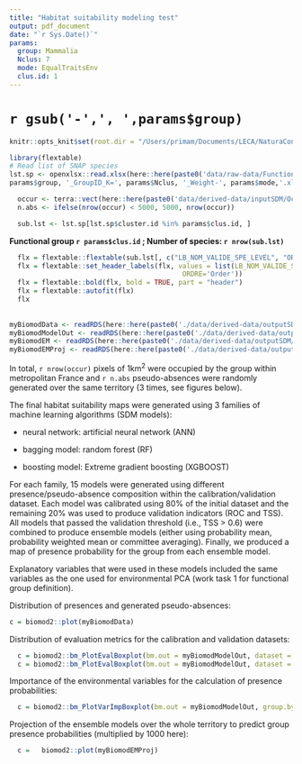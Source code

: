 ```yaml
---
title: "Habitat suitability modeling test"
output: pdf_document
date: "`r Sys.Date()`"
params:
  group: Mammalia
  Nclus: 7
  mode: EqualTraitsEnv
  clus.id: 1
---
```

# `r gsub('-',', ',params$group)`

```r
knitr::opts_knit$set(root.dir = "/Users/primam/Documents/LECA/NaturaConnect/Rprojects/03_GetResistanceMaps")
```

```r

library(flextable)
# Read list of SNAP species 
lst.sp <- openxlsx::read.xlsx(here::here(paste0('data/raw-data/FunctionalGroups/FinalList-of-SNAP-Vertebrate-Species_ActT-Diet-ForagS-NestH-Morpho-HabPref-DispD-MoveMod-LifeHist-PressureTraits_', 
params$group, '_GroupID_K=', params$Nclus, '_Weight-', params$mode,'.xlsx')))

  occur <- terra::vect(here::here(paste0('data/derived-data/inputSDM/OccurrenceData_France_', params$group, '_GroupID_K=', params$clus.id, '_Res1000_2010-2020.gpkg')))
  n.abs <- ifelse(nrow(occur) < 5000, 5000, nrow(occur))

  sub.lst <- lst.sp[lst.sp$cluster.id %in% params$clus.id, ]
```
**Functional group `r params$clus.id` ; Number of species: `r nrow(sub.lst)`**

```r

  flx = flextable::flextable(sub.lst[, c("LB_NOM_VALIDE_SPE_LEVEL", "ORDRE")])
  flx = flextable::set_header_labels(flx, values = list(LB_NOM_VALIDE_SPE_LEVEL='Species name',
                                           ORDRE='Order'))
  flx = flextable::bold(flx, bold = TRUE, part = "header")
  flx = flextable::autofit(flx)
  flx
  
  
myBiomodData <- readRDS(here::here(paste0('./data/derived-data/outputSDM/', params$group,'.GroupID.', params$clus.id,'/myBiomodData')))
myBiomodModelOut <- readRDS(here::here(paste0('./data/derived-data/outputSDM/', params$group,'.GroupID.', params$clus.id,'/myBiomodModelOut')))
myBiomodEM <- readRDS(here::here(paste0('./data/derived-data/outputSDM/', params$group,'.GroupID.', params$clus.id,'/myBiomodEM')))
myBiomodEMProj <- readRDS(here::here(paste0('./data/derived-data/outputSDM/', params$group,'.GroupID.', params$clus.id,'/myBiomodEMProj')))

```

In total, `r nrow(occur)` pixels of 1km^2^ were occupied by the group within metropolitan France and `r n.abs` pseudo-absences were randomly generated over the same territory (3 times, see figures below).

The final habitat suitability maps were generated using 3 families of machine learning algorithms (SDM models):

-   neural network: artificial neural network (ANN)

-   bagging model: random forest (RF)

-   boosting model: Extreme gradient boosting (XGBOOST)

For each family, 15 models were generated using different presence/pseudo-absence composition within the calibration/validation dataset. Each model was calibrated using 80% of the initial dataset and the remaining 20% was used to produce validation indicators (ROC and TSS). All models that passed the validation threshold (i.e., TSS \> 0.6) were combined to produce ensemble models (either using probability mean, probability weighted mean or committee averaging). Finally, we produced a map of presence probability for the group from each ensemble model.

Explanatory variables that were used in these models included the same variables as the one used for environmental PCA (work task 1 for functional group definition).

\pagebreak
Distribution of presences and generated pseudo-absences:
```r
c = biomod2::plot(myBiomodData)
```

\pagebreak
Distribution of evaluation metrics for the calibration and validation datasets:
```r

  c = biomod2::bm_PlotEvalBoxplot(bm.out = myBiomodModelOut, dataset = 'calibration', group.by = c('algo', 'algo'))
  c = biomod2::bm_PlotEvalBoxplot(bm.out = myBiomodModelOut, dataset = 'validation', group.by = c('algo', 'algo'))

```

\pagebreak
Importance of the environmental variables for the calculation of presence probabilities: 
```r
  c = biomod2::bm_PlotVarImpBoxplot(bm.out = myBiomodModelOut, group.by = c('expl.var', 'algo', 'algo'))

```

\pagebreak
Projection of the ensemble models over the whole territory to predict group presence probabilities (multiplied by 1000 here): 
```r
  c =   biomod2::plot(myBiomodEMProj)
```
